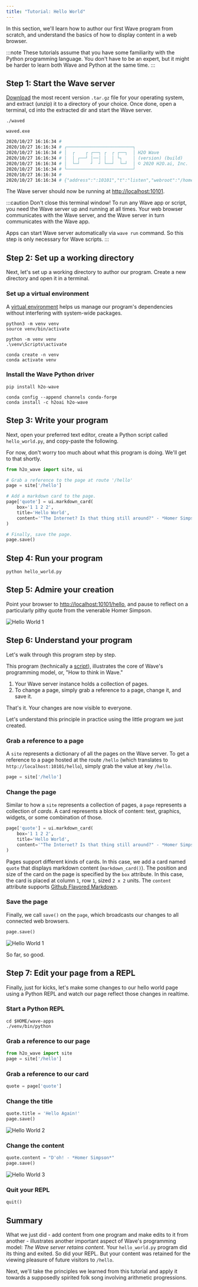 ```yaml
---
title: "Tutorial: Hello World"
---
```



In this section, we'll learn how to author our first Wave program from scratch, and understand the basics of how to display content in a web browser.

:::note
These tutorials assume that you have some familiarity with the Python programming language. You don't have to be an expert, but it might be harder to learn both Wave and Python at the same time.
:::

## Step 1: Start the Wave server

[Download](/docs/installation#downloading-wave) the most recent version `.tar.gz` file for your operating system, and extract (unzip) it to a directory of your choice.
Once done, open a terminal, cd into the extracted dir and start the Wave server.

<Tabs groupId="operating-systems">

<TabItem value="unix" label="Unix/MacOS">

```shell
./waved
```
</TabItem>

<TabItem value="win" label="Windows">

```shell
waved.exe
```

</TabItem>

</Tabs>


```sh
2020/10/27 16:16:34 # 
2020/10/27 16:16:34 # ┌─────────────────────────┐
2020/10/27 16:16:34 # │  ┌    ┌ ┌──┐ ┌  ┌ ┌──┐  │ H2O Wave
2020/10/27 16:16:34 # │  │ ┌──┘ │──│ │  │ └┐    │ (version) (build)
2020/10/27 16:16:34 # │  └─┘    ┘  ┘ └──┘  └─┘  │ © 2020 H2O.ai, Inc.
2020/10/27 16:16:34 # └─────────────────────────┘
2020/10/27 16:16:34 # 
2020/10/27 16:16:34 # {"address":":10101","t":"listen","webroot":"/home/elp/wave/www"}
```

The Wave server should now be running at <http://localhost:10101>.

:::caution Don't close this terminal window!
To run any Wave app or script, you need the Wave server up and running at all times. Your web browser communicates with the Wave server, and the Wave server in turn communicates with the Wave app.

Apps can start Wave server automatically via `wave run` command. So this step is only necessary for Wave scripts.
:::

## Step 2: Set up a working directory

Next, let's set up a working directory to author our program. Create a new directory and open it in a terminal.

### Set up a virtual environment

A [virtual environment](https://docs.python.org/3/tutorial/venv.html) helps us manage our program's dependencies without interfering with system-wide packages.

<Tabs groupId="operating-systems">

<TabItem value="unix" label="Unix/MacOS">

```shell
python3 -m venv venv
source venv/bin/activate
```
</TabItem>

<TabItem value="win" label="Windows">

```shell
python -m venv venv
.\venv\Scripts\activate
```

</TabItem>

<TabItem value="conda" label="Conda">

```shell
conda create -n venv
conda activate venv
```
</TabItem>

</Tabs>

### Install the Wave Python driver

<Tabs groupId="package-manager">

<TabItem value="pip-pkg" label="Pip">

```shell
pip install h2o-wave
```
</TabItem>

<TabItem value="conda" label="Conda">

```shell
conda config --append channels conda-forge
conda install -c h2oai h2o-wave
```
</TabItem>

</Tabs>

## Step 3: Write your program

Next, open your preferred text editor, create a Python script called `hello_world.py`, and copy-paste the following.

For now, don't worry too much about what this program is doing. We'll get to that shortly.

```py title="hello_world.py"
from h2o_wave import site, ui

# Grab a reference to the page at route '/hello'
page = site['/hello']

# Add a markdown card to the page.
page['quote'] = ui.markdown_card(
    box='1 1 2 2',
    title='Hello World',
    content='"The Internet? Is that thing still around?" - *Homer Simpson*',
)

# Finally, save the page.
page.save()
```


## Step 4: Run your program

```shell
python hello_world.py
```

## Step 5: Admire your creation

Point your browser to [http://localhost:10101/hello](http://localhost:10101/hello), and pause to reflect on a particularly pithy quote from the venerable Homer Simpson.

![Hello World 1](assets/tutorial-hello__1.png)

## Step 6: Understand your program

Let's walk through this program step by step.

This program (technically a [script](scripts.md)), illustrates the core of Wave's programming model, or, "How to think in Wave."

1. Your Wave server instance holds a collection of pages.
2. To change a page, simply grab a reference to a page, change it, and save it.

That's it. Your changes are now visible to everyone.

Let's understand this principle in practice using the little program we just created.

### Grab a reference to a page

A `site` represents a dictionary of all the pages on the Wave server. To get a reference to a page hosted at the route `/hello` (which translates to `http://localhost:10101/hello`), simply grab the value at key `/hello`.

```py
page = site['/hello']
```

### Change the page

Similar to how a `site` represents a collection of pages, a `page` represents a collection of *cards*. A card represents a block of content: text, graphics, widgets, or some combination of those.

```py
page['quote'] = ui.markdown_card(
    box='1 1 2 2',
    title='Hello World',
    content='"The Internet? Is that thing still around?" - *Homer Simpson*',
)
```

Pages support different kinds of cards. In this case, we add a card named `quote` that displays markdown content (`markdown_card()`). The position and size of the card on the page is specified by the `box` attribute. In this case, the card is placed at column `1`, row `1`, sized `2 x 2` units. The `content` attribute supports [Github Flavored Markdown](https://guides.github.com/features/mastering-markdown/).

### Save the page

Finally, we call `save()` on the `page`, which broadcasts our changes to all connected web browsers.

```py
page.save()
```
![Hello World 1](assets/tutorial-hello__1.png)

So far, so good.

## Step 7: Edit your page from a REPL

Finally, just for kicks, let's make some changes to our hello world page using a Python REPL and watch our page reflect those changes in realtime.

### Start a Python REPL

```shell
cd $HOME/wave-apps
./venv/bin/python
```

### Grab a reference to our page

```py title=">>>"
from h2o_wave import site
page = site['/hello']
```

### Grab a reference to our card

```py title=">>>"
quote = page['quote']
```

### Change the title
```py title=">>>"
quote.title = 'Hello Again!'
page.save()
```

![Hello World 2](assets/tutorial-hello__2.png)

### Change the content

```py title=">>>"
quote.content = "D'oh! - *Homer Simpson*"
page.save()
```

![Hello World 3](assets/tutorial-hello__3.png)

### Quit your REPL

```py title=">>>"
quit()
```

## Summary

What we just did - add content from one program and make edits to it from another - illustrates another important aspect of Wave's programming model: *The Wave server retains content*. Your `hello_world.py` program did its thing and exited. So did your REPL. But your content was retained for the viewing pleasure of future visitors to `/hello`.

Next, we'll take the principles we learned from this tutorial and apply it towards a supposedly spirited folk song involving arithmetic progressions.